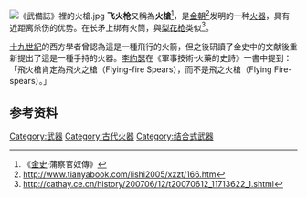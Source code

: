 [[File:《武備誌》裡的火槍.jpg|thumb]]
'''飞火枪'''又稱為'''火槍'''<ref>《[[金史|金史]]·蒲察官奴傳》</ref>，是[[金朝|金朝]]<ref>http://www.tianyabook.com/lishi2005/xzzt/166.htm</ref>发明的一种[[火器|火器]]，具有近距离杀伤的优势。在长矛上绑有火筒，與[[梨花枪|梨花枪]]类似<ref>http://cathay.ce.cn/history/200706/12/t20070612_11713622_1.shtml</ref>。

[[十九世紀|十九世紀]]的西方學者曾認為這是一種飛行的火箭，但之後研讀了金史中的文献後重新提出了這是一種手持的火器。[[李約瑟|李約瑟]]在《軍事技術·火藥的史詩》一書中提到：「飛火槍肯定為飛火之槍（Flying-fire Spears），而不是飛之火槍（Flying Fire-spears）。」

==参考资料==
{{reflist}}
{{武器小作品}}

[[Category:武器|Category:武器]]
[[Category:古代火器|Category:古代火器]]
[[Category:结合式武器|Category:结合式武器]]